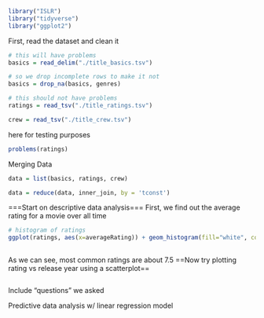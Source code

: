 ```r
library("ISLR") 
library("tidyverse") 
library("ggplot2")
```


First, read the dataset and clean it
```r
# this will have problems
basics = read_delim("./title_basics.tsv")

# so we drop incomplete rows to make it not
basics = drop_na(basics, genres)
```
```r
# this should not have problems
ratings = read_tsv("./title_ratings.tsv")
```
```r
crew = read_tsv("./title_crew.tsv")
```

here for testing purposes
```r
problems(ratings)
```

Merging Data
```r
data = list(basics, ratings, crew)

data = reduce(data, inner_join, by = 'tconst')
```


===Start on descriptive data analysis===
First, we find out the average rating for a movie over all time
```r
# histogram of ratings
ggplot(ratings, aes(x=averageRating)) + geom_histogram(fill="white", color="black") + scale_x_continuous(name="rating", breaks=seq(0, 10, 1))
  
```
As we can see, most common ratings are about 7.5
==Now try plotting rating vs release year using a scatterplot==
```r

```
Include "questions" we asked




Predictive data analysis w/ linear regression model
```r

```